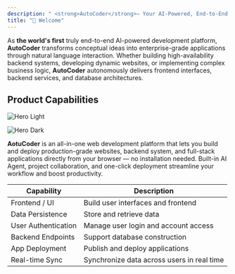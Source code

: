 ```yaml
---
description: " <strong>AutoCoder</strong>– Your AI-Powered, End-to-End Software Development Platform."
title: "👋 Welcome"
---
```


As **the world's first** truly end-to-end AI-powered development platform, **AutoCoder** transforms conceptual ideas into enterprise-grade applications through natural language interaction. Whether building high-availability backend systems, developing dynamic websites, or implementing complex business logic, **AutoCoder** autonomously delivers frontend interfaces, backend services, and database architectures.

## **Product Capabilities**

<img
  className="mint-block dark:mint-hidden rounded-2xl"
  src="/home.jpeg"
  alt="Hero Light"
  title={true}
/>

<img
  className="hidden dark:block"
  src="/微信图片_20250327003833.png"
  alt="Hero Dark"
/>

**AotuCoder** is an all-in-one web development platform that lets you build and deploy production-grade websites, backend system, and full-stack applications directly from your browser — no installation needed. Built-in AI Agent, project collaboration, and one-click deployment streamline your workflow and boost productivity.

| **Capability**      | **Description**                            |
| ------------------- | ------------------------------------------ |
| Frontend / UI       | Build user interfaces and frontend         |
| Data Persistence    | Store and retrieve data                    |
| User Authentication | Manage user login and account access       |
| Backend Endpoints   | Support database construction              |
| App Deployment      | Publish and deploy applications            |
| Real-time Sync      | Synchronize data across users in real time |